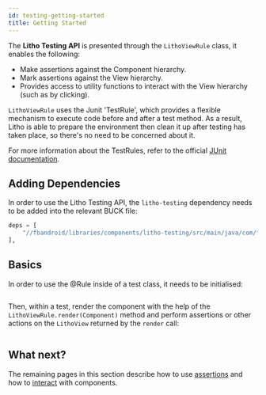 ```yaml
---
id: testing-getting-started
title: Getting Started
---
```



The **Litho Testing API** is presented through the `LithoViewRule` class, it enables the following:

- Make assertions against the Component hierarchy.
- Mark assertions against the View hierarchy.
- Provides access to utility functions to interact with the View hierarchy (such as by clicking).

`LithoViewRule` uses the Junit 'TestRule', which provides a flexible mechanism to execute code before and after a test method. As a result, Litho is able to prepare the environment then clean it up after testing has taken place, so there's no need to be concerned about it.

For more information about the TestRules, refer to the official [JUnit documentation](https://junit.org/junit4/javadoc/4.12/org/junit/rules/TestRule.html).

## Adding Dependencies

In order to use the Litho Testing API, the `litho-testing` dependency needs to be added into the relevant BUCK file:

```python title="BUCK"
deps = [
    "//fbandroid/libraries/components/litho-testing/src/main/java/com/facebook/litho/testing:testing"
],
```

## Basics

In order to use the @Rule inside of a test class, it needs to be initialised:

```kotlin file=litho-core-kotlin/src/test/kotlin/com/facebook/litho/examples/LithoViewRuleExampleTest.kt start=start_example end=end_example
```

Then, within a test, render the component with the help of the `LithoViewRule.render(Component)` method and perform assertions or other actions on the `LithoView` returned by the `render` call:

```kotlin file=litho-core-kotlin/src/test/kotlin/com/facebook/litho/examples/LithoViewRuleExampleTest.kt start=start_render_example end=end_render_example
```

## What next?

The remaining pages in this section describe how to use [assertions](testing-assertions.mdx) and how to [interact](testing-actions.mdx) with components.
